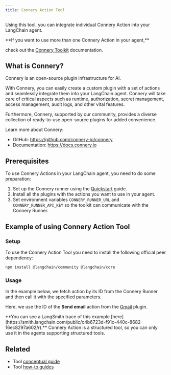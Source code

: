 ```yaml
---
title: Connery Action Tool
---
```




Using this tool, you can integrate individual Connery Action into your LangChain agent.

<Note>
**If you want to use more than one Connery Action in your agent,**

check out the [Connery Toolkit](/oss/javascript/integrations/toolkits/connery) documentation.
</Note>

## What is Connery?

Connery is an open-source plugin infrastructure for AI.

With Connery, you can easily create a custom plugin with a set of actions and seamlessly integrate them into your LangChain agent.
Connery will take care of critical aspects such as runtime, authorization, secret management, access management, audit logs, and other vital features.

Furthermore, Connery, supported by our community, provides a diverse collection of ready-to-use open-source plugins for added convenience.

Learn more about Connery:

- GitHub: https://github.com/connery-io/connery
- Documentation: https://docs.connery.io

## Prerequisites

To use Connery Actions in your LangChain agent, you need to do some preparation:

1. Set up the Connery runner using the [Quickstart](https://docs.connery.io/docs/runner/quick-start/) guide.
2. Install all the plugins with the actions you want to use in your agent.
3. Set environment variables `CONNERY_RUNNER_URL` and `CONNERY_RUNNER_API_KEY` so the toolkit can communicate with the Connery Runner.

## Example of using Connery Action Tool

### Setup

To use the Connery Action Tool you need to install the following official peer dependency:

```bash npm
npm install @langchain/community @langchain/core
```

<IntegrationInstallTooltip/>

### Usage

In the example below, we fetch action by its ID from the Connery Runner and then call it with the specified parameters.

Here, we use the ID of the **Send email** action from the [Gmail](https://github.com/connery-io/gmail) plugin.

<Info>
**You can see a LangSmith trace of this example [here](https://smith.langchain.com/public/c4b6723d-f91c-440c-8682-16ec8297a602/r).**
</Info>


<Connery />

<Info>
Connery Action is a structured tool, so you can only use it in the agents supporting structured tools.
</Info>

## Related

- Tool [conceptual guide](/oss/javascript/langchain/tools)
- Tool [how-to guides](/oss/javascript/langchain/tools)

